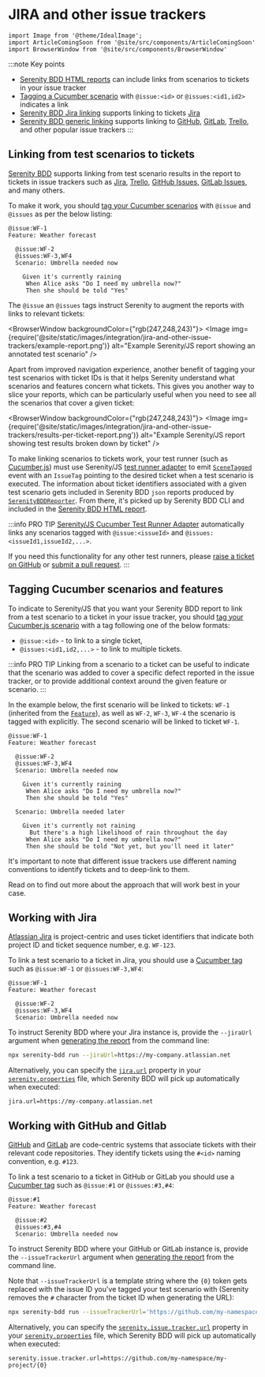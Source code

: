 # JIRA and other issue trackers

```mdx-code-block
import Image from '@theme/IdealImage';
import ArticleComingSoon from '@site/src/components/ArticleComingSoon'
import BrowserWindow from '@site/src/components/BrowserWindow'
```

:::note Key points
- [Serenity BDD HTML reports](#linking-from-test-scenarios-to-tickets) can include links from scenarios to tickets in your issue tracker
- [Tagging a Cucumber scenario](#tagging-cucumber-scenarios-and-features) with `@issue:<id>` or `@issues:<id1,id2>` indicates a link
- [Serenity BDD Jira linking](#working-with-jira) supports linking to tickets [Jira](https://www.atlassian.com/software/jira)
- [Serenity BDD generic linking](#working-with-github-and-gitlab) supports linking to [GitHub](https://github.com/), [GitLab](https://gitlab.com/), [Trello](https://trello.com/), and other popular issue trackers
:::

## Linking from test scenarios to tickets

[Serenity BDD](/api/serenity-bdd) supports linking from test scenario results in the report to tickets in issue trackers such as [Jira](https://www.atlassian.com/software/jira), [Trello](https://trello.com/), [GitHub Issues](https://github.com/features/issues), [GitLab Issues](https://docs.gitlab.com/ee/user/project/issues/), and many others.

To make it work, you should [tag your Cucumber scenarios](https://cucumber.io/docs/cucumber/api/?lang=javascript#tags) with `@issue` and `@issues` as per the below listing:

```gherkin
@issue:WF-1
Feature: Weather forecast

  @issue:WF-2
  @issues:WF-3,WF4
  Scenario: Umbrella needed now

    Given it's currently raining
     When Alice asks "Do I need my umbrella now?"
     Then she should be told "Yes"
```

The `@issue` an `@issues` tags instruct Serenity to augment the reports with links to relevant tickets:

<BrowserWindow backgroundColor={"rgb(247,248,243)"}>
    <Image img={require('@site/static/images/integration/jira-and-other-issue-trackers/example-report.png')} alt="Example Serenity/JS report showing an annotated test scenario" />
</BrowserWindow>

Apart from improved navigation experience, another benefit of tagging your test scenarios with ticket IDs is that it helps Serenity understand what scenarios and features concern what tickets.
This gives you another way to slice your reports, which can be particularly useful when you need to see all the scenarios that cover a given ticket:

<BrowserWindow backgroundColor={"rgb(247,248,243)"}>
    <Image img={require('@site/static/images/integration/jira-and-other-issue-trackers/results-per-ticket-report.png')} alt="Example Serenity/JS report showing test results broken down by ticket" />
</BrowserWindow>

To make linking scenarios to tickets work, your test runner (such as [Cucumber.js](/handbook/test-runners/cucumber)) must use Serenity/JS [test runner adapter](/handbook/test-runners/)
to emit [`SceneTagged`](/api/core-events/class/SceneTagged) event with an `IssueTag` pointing to the desired ticket when a test scenario is executed.
The information about ticket identifiers associated with a given test scenario gets included in Serenity BDD `json` reports produced by [`SerenityBDDReporter`](/api/serenity-bdd/class/SerenityBDDReporter).
From there, it's picked up by Serenity BDD CLI and included in the [Serenity BDD HTML report](/handbook/reporting/serenity-bdd-reporter).


:::info PRO TIP
[Serenity/JS Cucumber Test Runner Adapter](/handbook/test-runners/cucumber) automatically links any scenarios tagged with `@issue:<issueId>` and `@issues:<issueId1,issueId2,...>`.

If you need this functionality for any other test runners, please [raise a ticket on GitHub](https://github.com/serenity-js/serenity-js/issues) or [submit a pull request](/community/contributing/).
:::

## Tagging Cucumber scenarios and features

To indicate to Serenity/JS that you want your Serenity BDD report to link from a test scenario to a ticket in your issue tracker,
you should [tag your Cucumber.js scenario](https://cucumber.io/docs/cucumber/api/?lang=javascript#tags) with a tag following one of the below formats:
- `@issue:<id>` - to link to a single ticket,
- `@issues:<id1,id2,...>` - to link to multiple tickets.

:::info PRO TIP
Linking from a scenario to a ticket can be useful to indicate that the scenario was added to cover a specific defect reported in the issue tracker,
or to provide additional context around the given feature or scenario.
:::

In the example below, the first scenario will be linked to tickets: `WF-1` (inherited from the [`Feature`](https://cucumber.io/docs/gherkin/reference/?sbsearch=reference#feature)), as well as `WF-2`, `WF-3`, `WF-4` the scenario is tagged with explicitly.
The second scenario will be linked to ticket `WF-1`.

```gherkin
@issue:WF-1
Feature: Weather forecast

  @issue:WF-2
  @issues:WF-3,WF4
  Scenario: Umbrella needed now

    Given it's currently raining
     When Alice asks "Do I need my umbrella now?"
     Then she should be told "Yes"

  Scenario: Umbrella needed later

    Given it's currently not raining
      But there's a high likelihood of rain throughout the day
     When Alice asks "Do I need my umbrella now?"
     Then she should be told "Not yet, but you'll need it later"
```

It's important to note that different issue trackers use different naming conventions to identify tickets and to deep-link to them.

Read on to find out more about the approach that will work best in your case.

## Working with Jira

[Atlassian Jira](https://www.atlassian.com/software/jira) is project-centric and uses ticket identifiers that indicate both project ID and ticket sequence number, e.g. `WF-123`.

To link a test scenario to a ticket in Jira, you should use a [Cucumber tag](https://cucumber.io/docs/cucumber/api/?lang=javascript#tags) such as `@issue:WF-1` or `@issues:WF-3,WF4`:

```gherkin title="Linking to tickets in Jira"
@issue:WF-1
Feature: Weather forecast

  @issue:WF-2
  @issues:WF-3,WF4
  Scenario: Umbrella needed now
```

To instruct Serenity BDD where your Jira instance is, provide the `--jiraUrl` argument when
[generating the report](/api/serenity-bdd) from the command line:

```bash
npx serenity-bdd run --jiraUrl=https://my-company.atlassian.net
```

Alternatively, you can specify the [`jira.url`](https://serenity-bdd.github.io/docs/reference/serenity-properties#jiraurl) property in your [`serenity.properties`](https://serenity-bdd.github.io/docs/reference/serenity-properties#jiraurl) file,
which Serenity BDD will pick up automatically when executed:

```properties title="serenity.properties"
jira.url=https://my-company.atlassian.net
```

## Working with GitHub and Gitlab

[GitHub](https://github.com/features/issues) and [GitLab](https://docs.gitlab.com/ee/user/project/issues/) are code-centric systems that associate tickets with their relevant code repositories.
They identify tickets using the `#<id>` naming convention, e.g. `#123`.

To link a test scenario to a ticket in GitHub or GitLab you should use a [Cucumber tag](https://cucumber.io/docs/cucumber/api/?lang=javascript#tags) such as `@issue:#1` or `@issues:#3,#4`:

```gherkin title="Linking to tickets in GitHub or GitLab"
@issue:#1
Feature: Weather forecast

  @issue:#2
  @issues:#3,#4
  Scenario: Umbrella needed now
```

To instruct Serenity BDD where your GitHub or GitLab instance is, provide the `--issueTrackerUrl` argument when
[generating the report](/api/serenity-bdd) from the command line.

Note that `--issueTrackerUrl` is a template string where the `{0}` token
gets replaced with the issue ID you've tagged your test scenario with (Serenity removes the `#` character from the ticket ID when generating the URL):

```bash
npx serenity-bdd run --issueTrackerUrl='https://github.com/my-namespace/my-project/{0}'
```

Alternatively, you can specify the [`serenity.issue.tracker.url`](https://serenity-bdd.github.io/docs/reference/serenity-properties#jiraurl) property in your [`serenity.properties`](https://serenity-bdd.github.io/docs/reference/serenity-properties#jiraurl) file,
which Serenity BDD will pick up automatically when executed:

```properties title="serenity.properties"
serenity.issue.tracker.url=https://github.com/my-namespace/my-project/{0}
```
